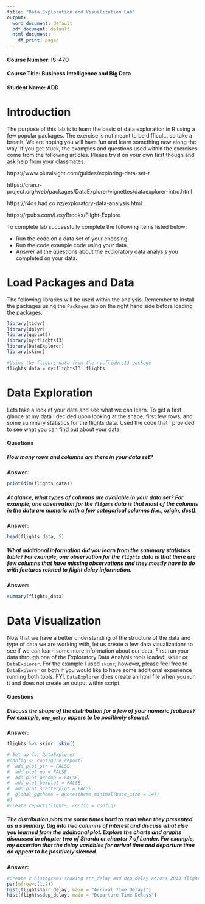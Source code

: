 ```yaml
---
title: "Data Exploration and Visualization Lab"
output:
  word_document: default
  pdf_document: default
  html_document:
    df_print: paged
---
```


#### Course Number: IS-470
#### Course Title: Business Intelligence and Big Data
#### Student Name: ADD

# Introduction

The purpose of this lab is to learn the basic of data exploration in R using a few popular packages. The exercise is not meant to be difficult...so take a breath. We are hoping you will have fun and learn something new along the way.
If you get stuck, the examples and questions used within the exercises come from the following articles. Please try it on your own first though and ask help from your classmates.

https://www.pluralsight.com/guides/exploring-data-set-r

https://cran.r-project.org/web/packages/DataExplorer/vignettes/dataexplorer-intro.html

https://r4ds.had.co.nz/exploratory-data-analysis.html

https://rpubs.com/LexyBrooks/Flight-Explore

To complete lab successfully complete the following items listed below:

- Run the code on a data set of your choosing.
- Run the code example code using your data.
- Answer all the questions about the exploratory data analysis you completed on your data.

# Load Packages and Data

The following libraries will be used within the analysis. Remember to install the packages using the `Packages` tab on the right hand side before loading the packages. 

```r
library(tidyr)
library(dplyr)
library(ggplot2)
library(nycflights13)
library(DataExplorer)
library(skimr)

#Using the flights data from the nycflights13 package
flights_data = nycflights13::flights
```

# Data Exploration
Lets take a look at your data and see what we can learn. To get a first glance at my data I decided upon looking at the shape, first few rows, and some summary statistics for the flights data. Used the code that I provided to see what you can find out about your data.

#### Questions

##### How many rows and columns are there in your data set?

**Answer:** 

```r
print(dim(flights_data))
```

##### At glance, what types of columns are available in your data set? For example, one observation for the `flights` data is that most of the columns in the data are numeric with a few categorical columns (i.e., origin, dest).

**Answer:** 

```r
head(flights_data, 5)
```

##### What additional information did you learn from the summary statistics table? For example, one observation for the `flights` data is that there are few columns that have missing observations and they mostly have to do with features related to flight delay information. 

**Answer:** 

```r
summary(flights_data)
```

# Data Visualization
Now that we have a better understanding of the structure of the data and type of data we are working with, let us create a few data visualizations to see if we can learn some more information about our data. First run your data through one of the Exploratory Data Analysis tools loaded: `skimr` or `DataExplorer`. For the example I used `skimr`; however, please feel free to `DataExplorer` or both if you would like to have some additional experience running both tools. FYI, `DataExplorer` does create an html file when you run it and does not create an output within script.

#### Questions

##### Discuss the shape of the distribution for a few of your numeric features? For example, `dep_delay` appers to be positively skewed. 
**Answer:** 

```r
flights %>% skimr::skim()

# Set up for DataExplorer
#config <- configure_report(
#  add_plot_str = FALSE,
#  add_plot_qq = FALSE,
#  add_plot_prcomp = FALSE,
#  add_plot_boxplot = FALSE,
#  add_plot_scatterplot = FALSE,
#  global_ggtheme = quote(theme_minimal(base_size = 14))
#)
#create_report(flights, config = config)
```

##### The distribution plots are some times hard to read when they presented as a summary. Dig into two columns of interest and discuss what else you learned from the additional plot. Explore the charts and graphs discussed in chapter two of Sharda or chapter 7 of Lander. For example, my assertion that the delay variables for arrival time and departure time do appear to be positively skewed. 

**Answer:** 

```r
#Create 2 histograms showing arr_delay and dep_delay across 2013 flights
par(mfrow=c(1,2))
hist(flights$arr_delay, main = "Arrival Time Delays")
hist(flights$dep_delay, main = "Departure Time Delays")
```